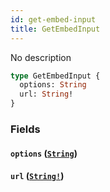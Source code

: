 ```yaml
---
id: get-embed-input
title: GetEmbedInput
---
```


No description

```graphql
type GetEmbedInput {
  options: String
  url: String!
}
```

### Fields

#### `options` ([`String`](/docs/graphql/scalars/string))

#### `url` ([`String!`](/docs/graphql/scalars/string))
